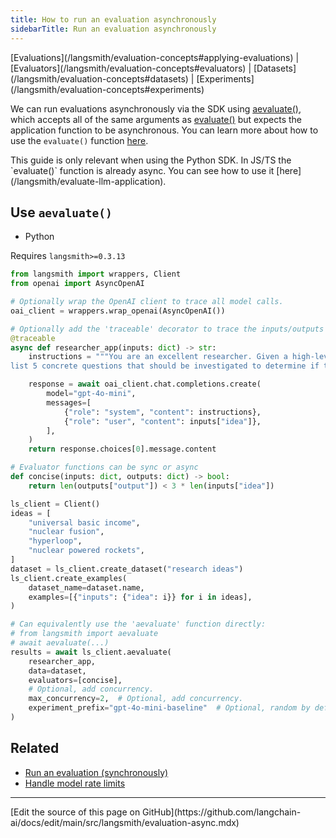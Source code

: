 ```yaml
---
title: How to run an evaluation asynchronously
sidebarTitle: Run an evaluation asynchronously
---
```


<Info>
[Evaluations](/langsmith/evaluation-concepts#applying-evaluations) | [Evaluators](/langsmith/evaluation-concepts#evaluators) | [Datasets](/langsmith/evaluation-concepts#datasets) | [Experiments](/langsmith/evaluation-concepts#experiments)
</Info>

We can run evaluations asynchronously via the SDK using [aevaluate()](https://docs.smith.langchain.com/reference/python/evaluation/langsmith.evaluation._arunner.aevaluate), which accepts all of the same arguments as [evaluate()](https://docs.smith.langchain.com/reference/python/evaluation/langsmith.evaluation._runner.evaluate) but expects the application function to be asynchronous. You can learn more about how to use the `evaluate()` function [here](/langsmith/evaluate-llm-application).

<Info>
This guide is only relevant when using the Python SDK. In JS/TS the `evaluate()` function is already async. You can see how to use it [here](/langsmith/evaluate-llm-application).
</Info>

## Use `aevaluate()`

* Python

Requires `langsmith>=0.3.13`

```python
from langsmith import wrappers, Client
from openai import AsyncOpenAI

# Optionally wrap the OpenAI client to trace all model calls.
oai_client = wrappers.wrap_openai(AsyncOpenAI())

# Optionally add the 'traceable' decorator to trace the inputs/outputs of this function.
@traceable
async def researcher_app(inputs: dict) -> str:
    instructions = """You are an excellent researcher. Given a high-level research idea, \
list 5 concrete questions that should be investigated to determine if the idea is worth pursuing."""

    response = await oai_client.chat.completions.create(
        model="gpt-4o-mini",
        messages=[
            {"role": "system", "content": instructions},
            {"role": "user", "content": inputs["idea"]},
        ],
    )
    return response.choices[0].message.content

# Evaluator functions can be sync or async
def concise(inputs: dict, outputs: dict) -> bool:
    return len(outputs["output"]) < 3 * len(inputs["idea"])

ls_client = Client()
ideas = [
    "universal basic income",
    "nuclear fusion",
    "hyperloop",
    "nuclear powered rockets",
]
dataset = ls_client.create_dataset("research ideas")
ls_client.create_examples(
    dataset_name=dataset.name,
    examples=[{"inputs": {"idea": i}} for i in ideas],
)

# Can equivalently use the 'aevaluate' function directly:
# from langsmith import aevaluate
# await aevaluate(...)
results = await ls_client.aevaluate(
    researcher_app,
    data=dataset,
    evaluators=[concise],
    # Optional, add concurrency.
    max_concurrency=2,  # Optional, add concurrency.
    experiment_prefix="gpt-4o-mini-baseline"  # Optional, random by default.
)
```

## Related

* [Run an evaluation (synchronously)](/langsmith/evaluate-llm-application)
* [Handle model rate limits](/langsmith/rate-limiting)

---

<Callout icon="pen-to-square" iconType="regular">
  [Edit the source of this page on GitHub](https://github.com/langchain-ai/docs/edit/main/src/langsmith/evaluation-async.mdx)
</Callout>
